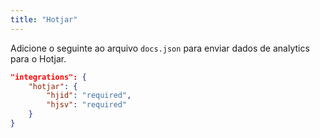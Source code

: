 ```yaml
---
title: "Hotjar"
---
```


Adicione o seguinte ao arquivo `docs.json` para enviar dados de analytics para o Hotjar.

```json Analytics options in docs.json
"integrations": {
    "hotjar": {
        "hjid": "required",
        "hjsv": "required"
    }
}
```